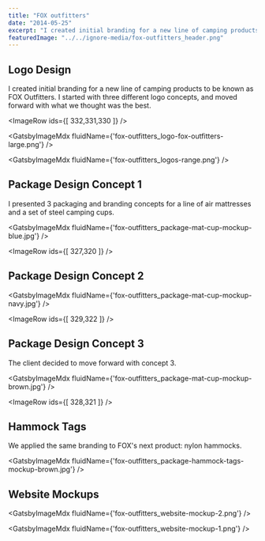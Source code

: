 ```yaml
---
title: "FOX outfitters"
date: "2014-05-25"
excerpt: "I created initial branding for a new line of camping products, FOX Outfitters. The project included creating a new logo, several package designs, and an ecommerce website mockup."
featuredImage: "../../ignore-media/fox-outfitters_header.png"
---
```



## Logo Design

I created initial branding for a new line of camping products to be known as FOX Outfitters. I started with three different logo concepts, and moved forward with what we thought was the best.

<ImageRow ids={[ 332,331,330 ]} />

<GatsbyImageMdx fluidName={'fox-outfitters_logo-fox-outfitters-large.png'} />

<GatsbyImageMdx fluidName={'fox-outfitters_logos-range.png'} />

## Package Design Concept 1

I presented 3 packaging and branding concepts for a line of air mattresses and a set of steel camping cups.

<GatsbyImageMdx fluidName={'fox-outfitters_package-mat-cup-mockup-blue.jpg'} />

<ImageRow ids={[ 327,320 ]} />

## Package Design Concept 2

<GatsbyImageMdx fluidName={'fox-outfitters_package-mat-cup-mockup-navy.jpg'} />

<ImageRow ids={[ 329,322 ]} />

## Package Design Concept 3

The client decided to move forward with concept 3.

<GatsbyImageMdx fluidName={'fox-outfitters_package-mat-cup-mockup-brown.jpg'} />

<ImageRow ids={[ 328,321 ]} />

## Hammock Tags

We applied the same branding to FOX's next product: nylon hammocks.

<GatsbyImageMdx fluidName={'fox-outfitters_package-hammock-tags-mockup-brown.jpg'} />

## Website Mockups

<GatsbyImageMdx fluidName={'fox-outfitters_website-mockup-2.png'} />

<GatsbyImageMdx fluidName={'fox-outfitters_website-mockup-1.png'} />
